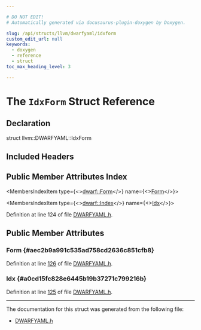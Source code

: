 ```yaml
---

# DO NOT EDIT!
# Automatically generated via docusaurus-plugin-doxygen by Doxygen.

slug: /api/structs/llvm/dwarfyaml/idxform
custom_edit_url: null
keywords:
  - doxygen
  - reference
  - struct
toc_max_heading_level: 3

---
```





# The `IdxForm` Struct Reference

<DoxygenPage pluginConfig={pluginConfig}>



## Declaration

<CodeBlock>struct llvm::DWARFYAML::IdxForm</CodeBlock>

## Included Headers

<IncludesList>
<IncludesListItem
  filePath="llvm/ObjectYAML/DWARFYAML.h"
  permalink="/docs/api/files/include/include/llvm/include/llvm/objectyaml/dwarfyaml-h"
  isLocal="true" />
</IncludesList>

## Public Member Attributes Index

<MembersIndex>

<MembersIndexItem
  type={<><a href="/docs/api/namespaces/llvm/dwarf/#a6c06a10ffac779879f6b62a1a904517b">dwarf::Form</a></>}
  name={<><a href="#aec2b9a991c535ad758cd2636c851cfb8">Form</a></>}>
</MembersIndexItem>

<MembersIndexItem
  type={<><a href="/docs/api/namespaces/llvm/dwarf/#a5d3c920b66ea797d6adb243862fdf47a">dwarf::Index</a></>}
  name={<><a href="#a0cd15fc828e6445b19b37271c799216b">Idx</a></>}>
</MembersIndexItem>

</MembersIndex>


Definition at line 124 of file <a href="/docs/api/files/include/include/llvm/include/llvm/objectyaml/dwarfyaml-h">DWARFYAML.h</a>.

<SectionDefinition>

## Public Member Attributes

### Form {#aec2b9a991c535ad758cd2636c851cfb8}

<MemberDefinition
  prototype="dwarf::Form llvm::DWARFYAML::IdxForm::Form">

Definition at line <a href="/docs/api/files/include/include/llvm/include/llvm/objectyaml/dwarfyaml-h/#l00126">126</a> of file <a href="/docs/api/files/include/include/llvm/include/llvm/objectyaml/dwarfyaml-h">DWARFYAML.h</a>.
</MemberDefinition>

### Idx {#a0cd15fc828e6445b19b37271c799216b}

<MemberDefinition
  prototype="dwarf::Index llvm::DWARFYAML::IdxForm::Idx">

Definition at line <a href="/docs/api/files/include/include/llvm/include/llvm/objectyaml/dwarfyaml-h/#l00125">125</a> of file <a href="/docs/api/files/include/include/llvm/include/llvm/objectyaml/dwarfyaml-h">DWARFYAML.h</a>.
</MemberDefinition>

</SectionDefinition>

<hr/>

The documentation for this struct was generated from the following file:

<ul>
<li><a href="/docs/api/files/include/include/llvm/include/llvm/objectyaml/dwarfyaml-h">DWARFYAML.h</a></li>
</ul>

</DoxygenPage>
